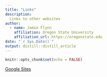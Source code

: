 ```yaml
---
title: "Links" 
description:
  Links to other websites 
author:
  - name: Jamie Flynn 
    affiliation: Oregon State University 
    affiliation_url: https://oregonstate.edu 
date: "`r Sys.Date()`"
output: distill::distill_article
---
```


```r
knitr::opts_chunk$set(echo = FALSE)
```

 [Google Sites](https://sites.google.com/oregonstate.edu/edtechfinalproject/home)








